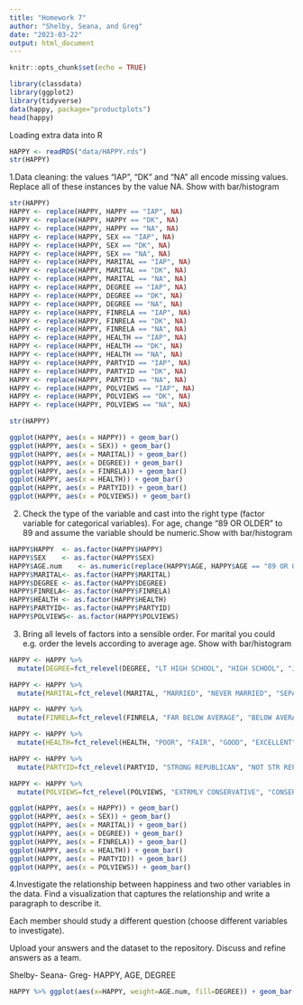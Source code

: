 ```yaml
---
title: "Homework 7"
author: "Shelby, Seana, and Greg"
date: "2023-03-22"
output: html_document
---
```


```r
knitr::opts_chunk$set(echo = TRUE)
```

```r
library(classdata)
library(ggplot2)
library(tidyverse)
data(happy, package="productplots")
head(happy)
```

Loading extra data into R

```r
HAPPY <- readRDS("data/HAPPY.rds")
str(HAPPY)
```


1.Data cleaning: the values “IAP”, “DK” and “NA” all encode missing values. Replace all of these instances by the value NA. Show with bar/histogram

```r
str(HAPPY)
HAPPY <- replace(HAPPY, HAPPY == "IAP", NA)
HAPPY <- replace(HAPPY, HAPPY == "DK", NA)
HAPPY <- replace(HAPPY, HAPPY == "NA", NA)
HAPPY <- replace(HAPPY, SEX == "IAP", NA)
HAPPY <- replace(HAPPY, SEX == "DK", NA)
HAPPY <- replace(HAPPY, SEX == "NA", NA)
HAPPY <- replace(HAPPY, MARITAL == "IAP", NA)
HAPPY <- replace(HAPPY, MARITAL == "DK", NA)
HAPPY <- replace(HAPPY, MARITAL == "NA", NA)
HAPPY <- replace(HAPPY, DEGREE == "IAP", NA)
HAPPY <- replace(HAPPY, DEGREE == "DK", NA)
HAPPY <- replace(HAPPY, DEGREE == "NA", NA)
HAPPY <- replace(HAPPY, FINRELA == "IAP", NA)
HAPPY <- replace(HAPPY, FINRELA == "DK", NA)
HAPPY <- replace(HAPPY, FINRELA == "NA", NA)
HAPPY <- replace(HAPPY, HEALTH == "IAP", NA)
HAPPY <- replace(HAPPY, HEALTH == "DK", NA)
HAPPY <- replace(HAPPY, HEALTH == "NA", NA)
HAPPY <- replace(HAPPY, PARTYID == "IAP", NA)
HAPPY <- replace(HAPPY, PARTYID == "DK", NA)
HAPPY <- replace(HAPPY, PARTYID == "NA", NA)
HAPPY <- replace(HAPPY, POLVIEWS == "IAP", NA)
HAPPY <- replace(HAPPY, POLVIEWS == "DK", NA)
HAPPY <- replace(HAPPY, POLVIEWS == "NA", NA)

str(HAPPY)
```

```r
ggplot(HAPPY, aes(x = HAPPY)) + geom_bar()
ggplot(HAPPY, aes(x = SEX)) + geom_bar()
ggplot(HAPPY, aes(x = MARITAL)) + geom_bar()
ggplot(HAPPY, aes(x = DEGREE)) + geom_bar()
ggplot(HAPPY, aes(x = FINRELA)) + geom_bar()
ggplot(HAPPY, aes(x = HEALTH)) + geom_bar()
ggplot(HAPPY, aes(x = PARTYID)) + geom_bar()
ggplot(HAPPY, aes(x = POLVIEWS)) + geom_bar()


```

2. Check the type of the variable and cast into the right type (factor variable for categorical variables). For age, change “89 OR OLDER” to 89 and assume the variable should be numeric.Show with bar/histogram
```r
HAPPY$HAPPY  <- as.factor(HAPPY$HAPPY)
HAPPY$SEX    <- as.factor(HAPPY$SEX)
HAPPY$AGE.num    <- as.numeric(replace(HAPPY$AGE, HAPPY$AGE == "89 OR OLDER", 89))
HAPPY$MARITAL<- as.factor(HAPPY$MARITAL)
HAPPY$DEGREE <- as.factor(HAPPY$DEGREE)
HAPPY$FINRELA<- as.factor(HAPPY$FINRELA)
HAPPY$HEALTH <- as.factor(HAPPY$HEALTH)
HAPPY$PARTYID<- as.factor(HAPPY$PARTYID)
HAPPY$POLVIEWS<- as.factor(HAPPY$POLVIEWS)
```


3. Bring all levels of factors into a sensible order. For marital you could e.g. order the levels according to average age. Show with bar/histogram

```r

HAPPY <- HAPPY %>%
  mutate(DEGREE=fct_relevel(DEGREE, "LT HIGH SCHOOL", "HIGH SCHOOL", "JUNIOR COLLEGE", "BACHELOR", "GRADUATE", "NA's"))

HAPPY <- HAPPY %>%
  mutate(MARITAL=fct_relevel(MARITAL, "MARRIED", "NEVER MARRIED", "SEPARATED", "DIVORCED", "WIDOWED", "NA's"))

HAPPY <- HAPPY %>%
  mutate(FINRELA=fct_relevel(FINRELA, "FAR BELOW AVERAGE", "BELOW AVERAGE", "AVERAGE", "ABOVE AVERAGE", "FAR ABOVE AVERAGE", "NA's"))

HAPPY <- HAPPY %>%
  mutate(HEALTH=fct_relevel(HEALTH, "POOR", "FAIR", "GOOD", "EXCELLENT", "NA's"))

HAPPY <- HAPPY %>%
  mutate(PARTYID=fct_relevel(PARTYID, "STRONG REPUBLICAN", "NOT STR REPUBLICAN", "IND,NEAR REP", "INDEPENDENT", "IND,NEAR DEM", "NOT STR DEMOCRAT", "STRONG DEMOCRAT", "OTHER PARTY", "NA's"))

HAPPY <- HAPPY %>%
  mutate(POLVIEWS=fct_relevel(POLVIEWS, "EXTRMLY CONSERVATIVE", "CONSERVATIVE", "SLGHTLY CONSERVATIVE", "MODERATE", "SLIGHTLY LIBERAL", "LIBERAL", "EXTREMELY LIBERAL", "NA's"))

ggplot(HAPPY, aes(x = HAPPY)) + geom_bar()
ggplot(HAPPY, aes(x = SEX)) + geom_bar()
ggplot(HAPPY, aes(x = MARITAL)) + geom_bar()
ggplot(HAPPY, aes(x = DEGREE)) + geom_bar()
ggplot(HAPPY, aes(x = FINRELA)) + geom_bar()
ggplot(HAPPY, aes(x = HEALTH)) + geom_bar()
ggplot(HAPPY, aes(x = PARTYID)) + geom_bar()
ggplot(HAPPY, aes(x = POLVIEWS)) + geom_bar()

```

4.Investigate the relationship between happiness and two other variables in the data. Find a visualization that captures the relationship and write a paragraph to describe it.

Each member should study a different question (choose different variables to investigate).

Upload your answers and the dataset to the repository. Discuss and refine answers as a team.

Shelby-
Seana-
Greg- HAPPY, AGE, DEGREE
```r
HAPPY %>% ggplot(aes(x=HAPPY, weight=AGE.num, fill=DEGREE)) + geom_bar()
```
  
